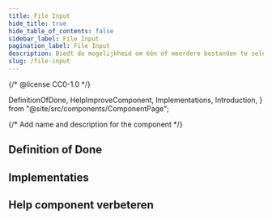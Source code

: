 ```yaml
---
title: File Input
hide_title: true
hide_table_of_contents: false
sidebar_label: File Input
pagination_label: File Input
description: Biedt de mogelijkheid om één of meerdere bestanden te selecteren en te uploaden.
slug: /file-input
---
```


{/* @license CC0-1.0 */}

  DefinitionOfDone,
  HelpImproveComponent,
  Implementations,
  Introduction,
} from "@site/src/components/ComponentPage";

{/* Add name and description for the component */}


<Introduction component={component} headingLevel={1} description={description} />

## Definition of Done

<DefinitionOfDone component={component} headingLevel={3} />

## Implementaties

<Implementations component={component} headingLevel={3} />

## Help component verbeteren

<HelpImproveComponent component={component} headingLevel={3} />
